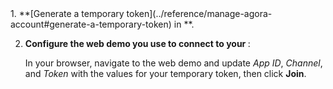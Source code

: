 
<Poc3 />

<PlatformWrapper platform="react-native, electron, flutter, windows, unreal, web">
1. **[Generate a temporary token](../reference/manage-agora-account#generate-a-temporary-token) in <Vg k="CONSOLE" />**.

2. **Configure the web demo you use to connect to your <Vpl k="CLIENT"/>**:

    In your browser, navigate to the <Link target="_blank" to="{{Global.DEMO_BASIC_VIDEO_CALL_URL}}"><Vg
    k="COMPANY"/> web demo</Link> and update _App ID_, _Channel_, and _Token_ with the values for your temporary token, then click **Join**.
</PlatformWrapper>

<ReactNative />
<Electron/>
<Flutter />
<Windows />
<Unreal />
<Web />
